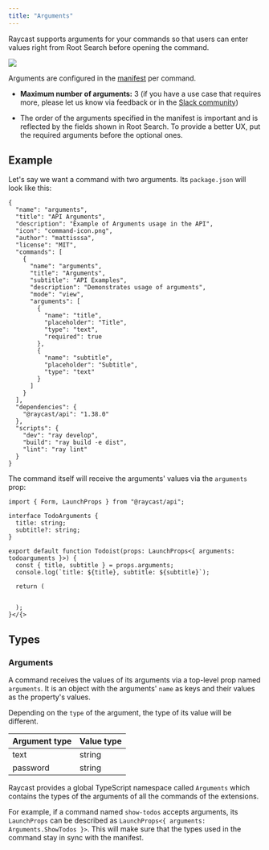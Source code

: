 ```yaml
---
title: "Arguments"
---
```


Raycast supports arguments for your commands so that users can enter values right from Root Search before opening the command.

![](/images/arguments.png)

Arguments are configured in the [manifest](/information/manifest#argument-properties) per command.

* **Maximum number of arguments:** 3 (if you have a use case that requires more, please let us know via feedback or in the [Slack community](https://www.raycast.com/community))

* The order of the arguments specified in the manifest is important and is reflected by the fields shown in Root Search. To provide a better UX, put the required arguments before the optional ones.

## Example

Let's say we want a command with two arguments. Its `package.json` will look like this:

```
{
  "name": "arguments",
  "title": "API Arguments",
  "description": "Example of Arguments usage in the API",
  "icon": "command-icon.png",
  "author": "mattisssa",
  "license": "MIT",
  "commands": [
    {
      "name": "arguments",
      "title": "Arguments",
      "subtitle": "API Examples",
      "description": "Demonstrates usage of arguments",
      "mode": "view",
      "arguments": [
        {
          "name": "title",
          "placeholder": "Title",
          "type": "text",
          "required": true
        },
        {
          "name": "subtitle",
          "placeholder": "Subtitle",
          "type": "text"
        }
      ]
    }
  ],
  "dependencies": {
    "@raycast/api": "1.38.0"
  },
  "scripts": {
    "dev": "ray develop",
    "build": "ray build -e dist",
    "lint": "ray lint"
  }
}
```

The command itself will receive the arguments' values via the `arguments` prop:

```
import { Form, LaunchProps } from "@raycast/api";

interface TodoArguments {
  title: string;
  subtitle?: string;
}

export default function Todoist(props: LaunchProps<{ arguments: todoarguments }>) {
  const { title, subtitle } = props.arguments;
  console.log(`title: ${title}, subtitle: ${subtitle}`);

  return (
    

  );
}</{>
```

## Types

### Arguments

A command receives the values of its arguments via a top-level prop named `arguments`. It is an object with the arguments' `name` as keys and their values as the property's values.

Depending on the `type` of the argument, the type of its value will be different.

| Argument type | Value type |
| ------------- | ---------- |
| text          | string     |
| password      | string     |

Raycast provides a global TypeScript namespace called `Arguments` which contains the types of the arguments of all the commands of the extensions.

For example, if a command named `show-todos` accepts arguments, its `LaunchProps` can be described as `LaunchProps<{ arguments: Arguments.ShowTodos }>`. This will make sure that the types used in the command stay in sync with the manifest.